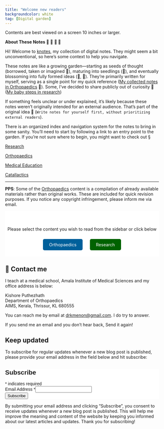 ```yaml
---
title: "Welcome new readers"
backgroundcolor: white
tag: [Digital garden]
---
```


::: callout-note
Contents are best viewed on a screen 10 inches or larger.
:::

**About These Notes 🌱** 🌿 **🌳 🌸**

Hi! Welcome to [knotes](https://www.knotes.co.in), my collection of digital notes. They might seem a bit unconventional, so here’s some context to help you navigate.

These notes are like a growing garden—starting as seeds of thought (borrowed, taken or imagined 🌱), maturing into seedlings (🌿), and eventually blossoming into fully formed ideas (🌳, 🌸). They’re primarily written for myself, serving as a single point for my quick reference ([My collected notes in Orthopaedics](Revision%20notes/Basic%20science/Bone.qmd) 🌳). Some, I’ve decided to share publicly out of curiosity 🤟([My baby steps in research](https://www.knotes.co.in/research%20methodology/science))

If something feels unclear or under explained, it’s likely because these notes weren’t originally intended for an external audience. That’s part of the original idea 🌻 (`Write notes for yourself first, without prioritizing external readers`).

There is an organized index and navigation system for the notes to bring in some sanity. You’ll need to start by following a link to an entry point to the garden. If you’re not sure where to begin, you might want to check out §

[Research](https://www.knotes.co.in/research%20methodology/science)

[Orthopaedics](Revision%20notes/Basic%20science/Bone.qmd)

[Medical Education](https://www.knotes.co.in/education%20technology/zotero)

[Catallactics](https://www.knotes.co.in/catallactics/personal/conifers)

------------------------------------------------------------------------

**PPS**: Some of the [Orthopaedics](https://www.knotes.co.in/revision%20notes/basic%20science/bone) content is a compilation of already available materials rather than original works. These are included for quick revision purposes. If you notice any copyright infringement, please inform me via email.

```{=html}
<div style="background-color: #ffffff; padding: 10px 0; text-align: center;">
    <h1> </h1>
    <p> Please select the content you wish to read from the sidebar or click below  </p>
    <a href= https://www.knotes.co.in/revision%20notes/basic%20science/bone style="display: inline-block; margin: 10px; padding: 10px 20px; background-color: #00609b; color: white; text-decoration: none; border-radius: 5px;">Orthopaedics</a>
    <a href=https://www.knotes.co.in/research%20methodology/science style="display: inline-block; margin: 10px; padding: 10px 20px; background-color: #006200; color: white; text-decoration: none; border-radius: 5px;">Research</a>
</div>
```

## 👋 Contact me {#sec-contact-me}

I teach at a medical school, Amala Institute of Medical Sciences and my office address is below:

Kishore Puthezhath\
Department of Orthopaedics\
AIMS, Kerala, Thrissur, KL 680555

You can reach me by email at [drkmenon\@gmail.com](mailto:drkmenon@gmail.com){.email}. I do try to answer.

If you send me an email and you don't hear back, Send it again!

## Keep updated

To subscribe for regular updates whenever a new blog post is published, please provide your email address in the field below and hit subscribe:

```{=html}
<!-- Begin Mailchimp Signup Form -->
<div id="mc_embed_shell">
      <link href="//cdn-images.mailchimp.com/embedcode/classic-061523.css" rel="stylesheet" type="text/css">
  <style type="text/css">
        #mc_embed_signup{background:#fff; false;clear:left; font:14px Helvetica,Arial,sans-serif; width: px;}
        /* Add your own Mailchimp form style overrides in your site stylesheet or in this style block.
           We recommend moving this block and the preceding CSS link to the HEAD of your HTML file. */
</style>
<div id="mc_embed_signup">
    <form action="https://knotes.us17.list-manage.com/subscribe/post?u=cbd11e712b45e98cdaab2dd4d&amp;id=aeaca1e768&amp;f_id=00dbc2e1f0" method="post" id="mc-embedded-subscribe-form" name="mc-embedded-subscribe-form" class="validate" target="_blank">
        <div id="mc_embed_signup_scroll"><h2>Subscribe</h2>
            <div class="indicates-required"><span class="asterisk">*</span> indicates required</div>
            <div class="mc-field-group"><label for="mce-EMAIL">Email Address <span class="asterisk">*</span></label><input type="email" name="EMAIL" class="required email" id="mce-EMAIL" required="" value=""></div>
        <div id="mce-responses" class="clear foot">
            <div class="response" id="mce-error-response" style="display: none;"></div>
            <div class="response" id="mce-success-response" style="display: none;"></div>
        </div>
    <div aria-hidden="true" style="position: absolute; left: -5000px;">
        /* real people should not fill this in and expect good things - do not remove this or risk form bot signups */
        <input type="text" name="b_cbd11e712b45e98cdaab2dd4d_aeaca1e768" tabindex="-1" value="">
    </div>
        <div class="optionalParent">
            <div class="clear foot">
                <input type="submit" name="subscribe" id="mc-embedded-subscribe" class="button" value="Subscribe">
                
            </div>
        </div>
    </div>
</form>
</div>
<script type="text/javascript" src="//s3.amazonaws.com/downloads.mailchimp.com/js/mc-validate.js"></script><script type="text/javascript">(function($) {window.fnames = new Array(); window.ftypes = new Array();fnames[0]='EMAIL';ftypes[0]='email';fnames[1]='FNAME';ftypes[1]='text';fnames[2]='LNAME';ftypes[2]='text';fnames[3]='ADDRESS';ftypes[3]='address';fnames[4]='PHONE';ftypes[4]='phone';fnames[5]='BIRTHDAY';ftypes[5]='birthday';}(jQuery));var $mcj = jQuery.noConflict(true);</script></div>
<!-- End Mailchimp Signup Form -->
```

By submitting your email address and clicking "Subscribe", you consent to receive updates whenever a new blog post is published. This will help me improve the meaning and content of the website by keeping you informed about our latest articles and updates. Thank you for subscribing!

